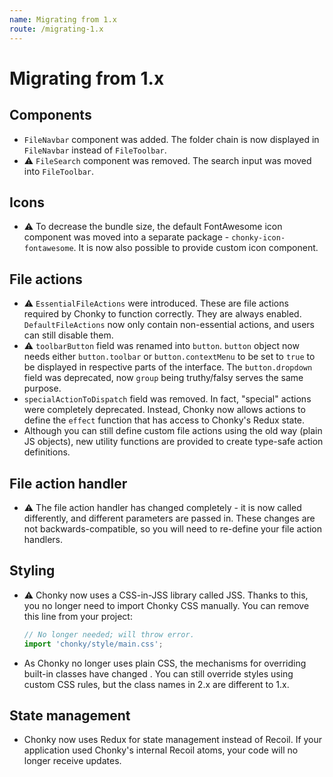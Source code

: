 ```yaml
---
name: Migrating from 1.x
route: /migrating-1.x
---
```


# Migrating from 1.x

## Components

-   `FileNavbar` component was added. The folder chain is now displayed in `FileNavbar`
    instead of `FileToolbar`.
-   ⚠️ `FileSearch` component was removed. The search input was moved into
    `FileToolbar`.

## Icons

-   ⚠️ To decrease the bundle size, the default FontAwesome icon component was moved
    into a separate package - `chonky-icon-fontawesome`. It is now also possible to
    provide custom icon component.

## File actions

-   ⚠️ `EssentialFileActions` were introduced. These are file actions required by Chonky
    to function correctly. They are always enabled. `DefaultFileActions` now only
    contain non-essential actions, and users can still disable them.
-   ⚠️ `toolbarButton` field was renamed into `button`. `button` object now
    needs either `button.toolbar` or `button.contextMenu` to be set to `true` to be
    displayed in respective parts of the interface. The `button.dropdown` field was
    deprecated, now `group` being truthy/falsy serves the same purpose.
-   `specialActionToDispatch` field was removed. In fact, "special" actions were
    completely deprecated. Instead, Chonky now allows actions to define the `effect`
    function that has access to Chonky's Redux state.
-   Although you can still define custom file actions using the old way (plain JS
    objects), new utility functions are provided to create type-safe action definitions.

## File action handler

-   ⚠️ The file action handler has changed completely - it is now called differently,
    and different parameters are passed in. These changes are not backwards-compatible,
    so you will need to re-define your file action handlers.

## Styling

-   ⚠️ Chonky now uses a CSS-in-JSS library called JSS. Thanks to this, you no longer
    need to import Chonky CSS manually. You can remove this line from your project:
    ```js
    // No longer needed; will throw error.
    import 'chonky/style/main.css';
    ```
-   As Chonky no longer uses plain CSS, the mechanisms for overriding built-in classes
    have changed . You can still override styles using custom CSS rules, but the class
    names in 2.x are different to 1.x.

## State management

-   Chonky now uses Redux for state management instead of Recoil. If your application
    used Chonky's internal Recoil atoms, your code will no longer receive updates.
